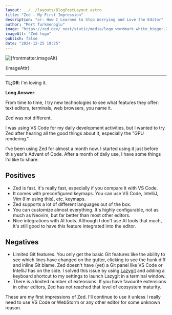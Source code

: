 ```yaml
---
layout: ../../layouts/BlogPostLayout.astro
title: "Zed - My First Impression"
description: "or: How I Learned to Stop Worrying and Love the Editor"
author: "Mert Turkmenoglu"
image: "https://zed.dev/_next/static/media/logo_wordmark_white_bigger.2c31c722.png"
imageAlt: "Zed logo"
publish: false
date: "2024-12-25 19:25"
---
```



<div className="mx-auto not-prose flex flex-col items-center my-8">
  <img src={frontmatter.image} alt={frontmatter.imageAlt} className="w-[256px] aspect-square object-cover" />
  <p className="text-sm mt-2">{imageAttr}</p>
</div>

<hr />

**TL;DR**: I'm loving it.

**Long Answer**:

From time to time, I try new technologies to see what features they offer: text editors, terminals, web browsers, you name it.

Zed was not different.

I was using VS Code for my daily development activities, but I wanted to try Zed after hearing all the good things about it, especially the "GPU rendering."

I've been using Zed for almost a month now. I started using it just before this year's Advent of Code. After a month of daily use, I have some things I'd like to share.

## Positives

- Zed is fast. It's really fast, especially if you compare it with VS Code.
- It comes with preconfigured keymaps. You can use VS Code, IntelliJ, _Vim_ (I'm using this), etc. keymaps.
- Zed supports a lot of different languages out of the box.
- You can customize almost everything. It's highly configurable, not as much as Neovim, but far better than most other editors.
- Nice integrations with AI tools. Although I don't use AI tools that much, it's still good to have this feature integrated into the editor.

## Negatives

- Limited Git features. You only get the basic Git features like the ability to see which lines have changed on the gutter, clicking to see the hunk diff and inline Git blame.
  Zed doesn't have (yet) a Git panel like VS Code or IntelliJ has on the side. I solved this issue by using [Lazygit](https://github.com/jesseduffield/lazygit) and adding a keyboard shortcut
  to my settings to launch Lazygit in a terminal window.
- There is a limited number of extensions. If you have favourite extensions in other editors, Zed has not reached that level of ecosystem maturity.

These are my first impressions of Zed. I'll continue to use it unless I really need to use VS Code or WebStorm or any other editor for some unknown reason.

